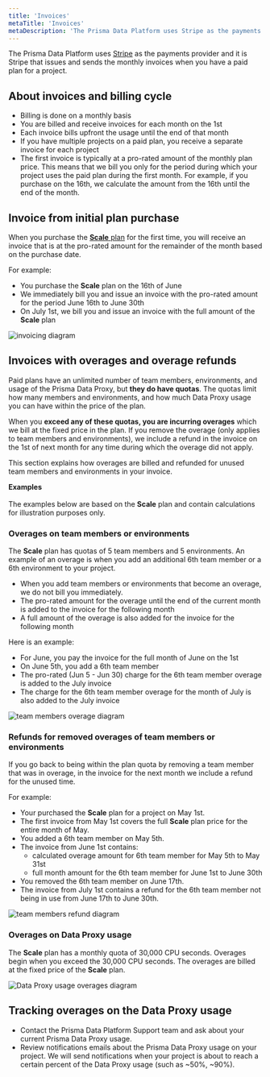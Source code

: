 ```yaml
---
title: 'Invoices'
metaTitle: 'Invoices'
metaDescription: 'The Prisma Data Platform uses Stripe as the payments provider and it is Stripe that issues and sends the monthly invoices when you have a paid plan for a project.'
---
```


<TopBlock>

The Prisma Data Platform uses [Stripe](https://stripe.com/) as the payments provider and it is Stripe that issues and sends the monthly invoices when you have a paid plan for a project.

</TopBlock>

## About invoices and billing cycle

- Billing is done on a monthly basis
- You are billed and receive invoices for each month on the 1st
- Each invoice bills upfront the usage until the end of that month
- If you have multiple projects on a paid plan, you receive a separate invoice for each project
- The first invoice is typically at a pro-rated amount of the monthly plan price. This means that we bill you only for the period during which your project uses the paid plan during the first month. For example, if you purchase on the 16th, we calculate the amount from the 16th until the end of the month.

## Invoice from initial plan purchase

When you purchase the [**Scale** plan](/concepts/data-platform/billing/plans-and-quotas#scale-plan) for the first time, you will receive an invoice that is at the pro-rated amount for the remainder of the month based on the purchase date.

<!-- Q1: How does this apply to the Enterprise plan -->

For example:

- You purchase the **Scale** plan on the 16th of June
- We immediately bill you and issue an invoice with the pro-rated amount for the period June 16th to June 30th
- On July 1st, we bill you and issue an invoice with the full amount of the **Scale** plan

![invoicing diagram](pdp-monthly-billing.png)

## Invoices with overages and overage refunds

Paid plans have an unlimited number of team members, environments, and usage of the Prisma Data Proxy, but **they do have quotas**. The quotas limit how many members and environments, and how much Data Proxy usage you can have within the price of the plan.

When you **exceed any of these quotas, you are incurring overages** which we bill at the fixed price in the plan. If you remove the overage (only applies to team members and environments), we include a refund in the invoice on the 1st of next month for any time during which the overage did not apply.

This section explains how overages are billed and refunded for unused team members and environments in your invoice.

<Admonition type="warning">

**Examples**<br /><br />
The examples below are based on the **Scale** plan and contain calculations for illustration purposes only.

</Admonition>

### Overages on team members or environments

The **Scale** plan has quotas of 5 team members and 5 environments. An example of an overage is when you add an additional 6th team member or a 6th environment to your project.

- When you add team members or environments that become an overage, we do not bill you immediately.
- The pro-rated amount for the overage until the end of the current month is added to the invoice for the following month
- A full amount of the overage is also added for the invoice for the following month

Here is an example:

- For June, you pay the invoice for the full month of June on the 1st
- On June 5th, you add a 6th team member
- The pro-rated (Jun 5 - Jun 30) charge for the 6th team member overage is added to the July invoice
- The charge for the 6th team member overage for the month of July is also added to the July invoice

![team members overage diagram](pdp-invoice-overage-team-member.png)

### Refunds for removed overages of team members or environments

If you go back to being within the plan quota by removing a team member that was in overage, in the invoice for the next month we include a refund for the unused time.

For example:

- Your purchased the **Scale** plan for a project on May 1st.
- The first invoice from May 1st covers the full **Scale** plan price for the entire month of May.
- You added a 6th team member on May 5th.
- The invoice from June 1st contains:
  - calculated overage amount for 6th team member for May 5th to May 31st
  - full month amount for the 6th team member for June 1st to June 30th
- You removed the 6th team member on June 17th.
- The invoice from July 1st contains a refund for the 6th team member not being in use from June 17th to June 30th.

![team members refund diagram](pdp-invoice-refund-team-member.png)

### Overages on Data Proxy usage

The **Scale** plan has a monthly quota of 30,000 CPU seconds. Overages begin when you exceed the 30,000 CPU seconds. The overages are billed at the fixed price of the **Scale** plan.

![Data Proxy usage overages diagram](pdp-invoice-data-proxy-overages.png)

## Tracking overages on the Data Proxy usage

- Contact the Prisma Data Platform Support team and ask about your current Prisma Data Proxy usage.
- Review notifications emails about the Prisma Data Proxy usage on your project. We will send notifications when your project is about to reach a certain percent of the Data Proxy usage (such as ~50%, ~90%).
